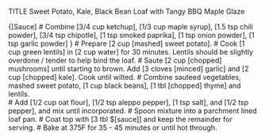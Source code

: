 TITLE Sweet Potato, Kale, Black Bean Loaf with Tangy BBQ Maple Glaze

{[Sauce]
# Combine [3/4 cup ketchup], [1/3 cup maple syrup], [1.5 tsp chili powder], [3/4 tsp chipotle], [1 tsp smoked paprika], [1 tsp onion powder], [1 tsp garlic powder]
}
# Prepare [2 cup [mashed] sweet potato].
# Cook [1 cup green lentils] in [2 cup water] for 30 minutes. Lentils should be slightly overdone / tender to help bind the loaf.
# Saute [2 cup [chopped] mushrooms] until starting to brown. Add [3 cloves [minced] garlic] and [2 cup [chopped] kale]. Cook until wilted.
# Combine sauteed vegetables, mashed sweet potato, [1 cup black beans], [1 tbl [chopped] thyme] and lentils.  
# Add [1/2 cup oat flour], [1/2 tsp aleppo pepper], [1 tsp salt], and [1/2 tsp pepper], and mix until incorporated.
# Spoon mixture into a parchment lined loaf pan.
# Coat top with [3 tbl $[sauce]] and keep the remainder for serving.
# Bake at 375F for 35 - 45 minutes or until hot through.



